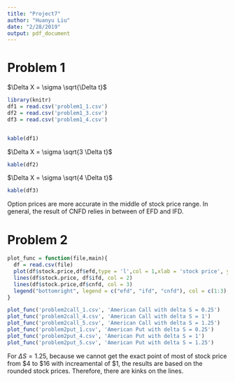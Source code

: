 ```yaml
---
title: "Project7"
author: "Huanyu Liu"
date: "2/28/2019"
output: pdf_document
---
```

# Problem 1
$\Delta X = \sigma \sqrt{\Delta t}$
```r
library(knitr)
df1 = read.csv('problem1_1.csv')
df2 = read.csv('problem1_3.csv')
df3 = read.csv('problem1_4.csv')


kable(df1)
```

$\Delta X = \sigma \sqrt{3 \Delta t}$

```r
kable(df2)
```

$\Delta X = \sigma \sqrt{4 \Delta t}$

```r
kable(df3)
```


Option prices are more accurate in the middle of stock price range. In general, the result of CNFD relies in between of EFD and IFD.

# Problem 2

```r

plot_func = function(file,main){
  df = read.csv(file)
  plot(df$stock.price,df$efd,type = 'l',col = 1,xlab = 'stock price', ylab = 'option', main = main)
  lines(df$stock.price, df$ifd, col = 2)
  lines(df$stock.price,df$cnfd, col = 3)
  legend("bottomright", legend = c("efd", "ifd", "cnfd"), col = c(1:3), lwd = 1, cex = 0.65)
}

plot_func('problem2call_1.csv', 'American Call with delta S = 0.25')
plot_func('problem2call_4.csv', 'American Call with delta S = 1')
plot_func('problem2call_5.csv', 'American Call with delta S = 1.25')
plot_func('problem2put_1.csv', 'American Put with delta S = 0.25')
plot_func('problem2put_4.csv', 'American Put with delta S = 1')
plot_func('problem2put_5.csv', 'American Put with delta S = 1.25')


```

For $\Delta S = 1.25$, because we cannot get the exact point of most of stock price from \$4 to \$16 with increamental of $1, the results are based on the rounded stock prices. Therefore, there are kinks on the lines.